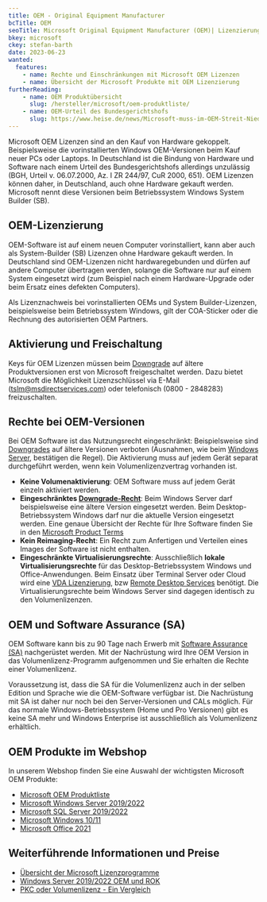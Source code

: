 ```yaml
---
title: OEM - Original Equipment Manufacturer
bcTitle: OEM
seoTitle: Microsoft Original Equipment Manufacturer (OEM)| Lizenzierung. Aktivierung. Nutzungsrecht.
bkey: microsoft
ckey: stefan-barth
date: 2023-06-23
wanted:
  features:
    - name: Rechte und Einschränkungen mit Microsoft OEM Lizenzen
    - name: Übersicht der Microsoft Produkte mit OEM Lizenzierung
furtherReading:
    - name: OEM Produktübersicht
      slug: /hersteller/microsoft/oem-produktliste/
    - name: OEM-Urteil des Bundesgerichtshofs
      slug: https://www.heise.de/news/Microsoft-muss-im-OEM-Streit-Niederlage-einstecken-29554.html
---
```




<Intro>

 Microsoft OEM Lizenzen sind an den Kauf von Hardware gekoppelt. Beispielsweise die vorinstallierten Windows OEM-Versionen beim Kauf neuer PCs oder Laptops.
 In Deutschland ist die Bindung von Hardware und Software nach einem Urteil des Bundesgerichtshofs allerdings unzulässig (BGH, Urteil v. 06.07.2000, Az. I ZR 244/97, CuR 2000, 651). OEM Lizenzen können daher, in Deutschland, auch ohne Hardware gekauft werden. Microsoft nennt diese Versionen beim Betriebssystem Windows System Builder (SB).

</Intro>

<TOC />



## OEM-Lizenzierung

OEM-Software ist auf einem neuen Computer vorinstalliert, kann aber auch als System-Builder (SB) Lizenzen ohne Hardware gekauft werden. In Deutschland sind OEM-Lizenzen nicht hardwaregebunden und dürfen auf andere Computer übertragen werden, solange die Software nur auf einem System eingesetzt wird (zum Beispiel nach einem Hardware-Upgrade oder beim Ersatz eines defekten Computers).

Als Lizenznachweis bei vorinstallierten OEMs und System Builder-Lizenzen, beispielsweise beim Betriebssystem Windows, gilt der COA-Sticker oder die Rechnung des autorisierten OEM Partners.

## Aktivierung und Freischaltung

Keys für OEM Lizenzen müssen beim [Downgrade](/blog/microsoft-downgrade-rechte/) auf ältere Produktversionen erst von Microsoft freigeschaltet werden. Dazu bietet Microsoft die Möglichkeit Lizenzschlüssel via E-Mail ([tslm@msdirectservices.com](mailto:tlsm@msdirectservices.com)) oder telefonisch (0800 - 2848283) freizuschalten.


## Rechte bei OEM-Versionen

 Bei OEM Software ist das Nutzungsrecht eingeschränkt: Beispielsweise sind [Downgrades](/glossar/downgrade/) auf ältere Versionen verboten (Ausnahmen, wie beim [Windows Server](/hersteller/microsoft/windows-server/), bestätigen die Regel). Die Aktivierung muss auf jedem Gerät separat durchgeführt werden, wenn kein Volumenlizenzvertrag vorhanden ist.

<ArrowList>

 -  **Keine Volumenaktivierung**: OEM Software muss auf jedem Gerät einzeln aktiviert werden.
 -  **Eingeschränktes [Downgrade-Recht](/glossar/downgrade/)**: Beim Windows Server darf beispielsweise eine ältere Version eingesetzt werden. Beim Desktop-Betriebssystem Windows darf nur die aktuelle Version eingesetzt werden. Eine genaue Übersicht der Rechte für Ihre Software finden Sie in den <a href="https://www.microsoft.com/licensing/docs/view/Licensing-Use-Rights" target="_blank">Microsoft Product Terms</a>
 -  **Kein Reimaging-Recht**: Ein Recht zum Anfertigen und Verteilen eines Images der Software ist nicht enthalten.
 -  **Eingeschränkte Virtualisierungsrechte**: Ausschließlich **lokale Virtualisierungsrechte** für das Desktop-Betriebssystem Windows und Office-Anwendungen. Beim Einsatz über Terminal Server oder Cloud wird eine [VDA Lizenzierung](/hersteller/microsoft/windows/vda/), bzw [Remote Desktop Services](/hersteller/microsoft/windows-server/remote-desktop-services/) benötigt.
      Die Virtualisierungsrechte beim Windows Server sind dagegen identisch zu den Volumenlizenzen.

</ArrowList>


## OEM und Software Assurance (SA)

OEM Software kann bis zu 90 Tage nach Erwerb mit [Software Assurance (SA)](/hersteller/microsoft/software-assurance/) nachgerüstet werden. Mit der Nachrüstung wird Ihre OEM Version in das Volumenlizenz-Programm aufgenommen und Sie erhalten die Rechte einer Volumenlizenz.

Voraussetzung ist, dass die SA für die Volumenlizenz auch in der selben Edition und Sprache wie die OEM-Software verfügbar ist. Die Nachrüstung mit SA ist daher nur noch bei den Server-Versionen und CALs möglich. Für das normale Windows-Betriebssystem (Home und Pro Versionen) gibt es keine SA mehr und Windows Enterprise ist ausschließlich als Volumenlizenz erhältlich.


## OEM Produkte im Webshop

 In unserem Webshop finden Sie eine Auswahl der wichtigsten Microsoft OEM Produkte:

<ArrowList>

 - [Microsoft OEM Produktliste](/hersteller/microsoft/oem-produktliste/)
 - [Microsoft Windows Server 2019/2022](/hersteller/microsoft/windows-server/oem-rok/)
 - [Microsoft SQL Server 2019/2022](/hersteller/microsoft/sql-server/oem/)
 - [Microsoft Windows 10/11](/hersteller/microsoft/windows/oem/)
 - [Microsoft Office 2021](/hersteller/microsoft/office/home-business-2021/)

</ArrowList>


## Weiterführende Informationen und Preise

<ArrowList>

 - [Übersicht der Microsoft Lizenzprogramme](/hersteller/microsoft/lizenzierung/)
 - [Windows Server 2019/2022 OEM und ROK](/hersteller/microsoft/windows-server/oem-rok/)
 - [PKC oder Volumenlizenz - Ein Vergleich](/blog/product-key-card-pkc-oder-microsoft-open-volumenlizenz/)

</ArrowList>
